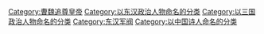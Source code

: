 [[Category:曹魏追尊皇帝|Category:曹魏追尊皇帝]]
[[Category:以东汉政治人物命名的分类|Category:以东汉政治人物命名的分类]]
[[Category:以三国政治人物命名的分类|Category:以三国政治人物命名的分类]]
[[Category:东汉军阀|Category:东汉军阀]]
[[Category:以中国诗人命名的分类|Category:以中国诗人命名的分类]]